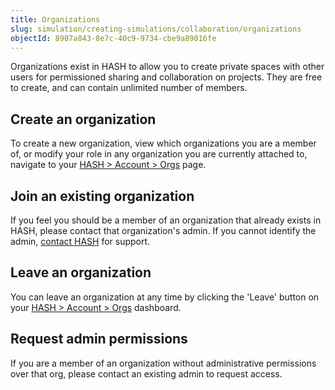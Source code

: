 ```yaml
---
title: Organizations
slug: simulation/creating-simulations/collaboration/organizations
objectId: 8907a843-8e7c-40c9-9734-cbe9a89016fe
---
```


Organizations exist in HASH to allow you to create private spaces with other users for permissioned sharing and collaboration on projects. They are free to create, and can contain unlimited number of members.

## Create an organization

To create a new organization, view which organizations you are a member of, or modify your role in any organization you are currently attached to, navigate to your [HASH &gt; Account &gt; Orgs](/account/orgs) page.

## Join an existing organization

If you feel you should be a member of an organization that already exists in HASH, please contact that organization's admin. If you cannot identify the admin, [contact HASH](/contact) for support.

## Leave an organization

You can leave an organization at any time by clicking the 'Leave' button on your [HASH &gt; Account &gt; Orgs](/account/orgs) dashboard.

## Request admin permissions

If you are a member of an organization without administrative permissions over that org, please contact an existing admin to request access.
